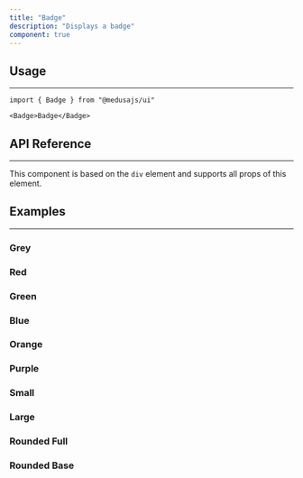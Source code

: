 ```yaml
---
title: "Badge"
description: "Displays a badge"
component: true
---
```


<ComponentExample name="badge-demo" />

## Usage

---

```tsx
import { Badge } from "@medusajs/ui"
```

```tsx
<Badge>Badge</Badge>
```

## API Reference

---

This component is based on the `div` element and supports all props of this element.

<ComponentProps component="badge" />

## Examples

---

### Grey

<ComponentExample name="badge-grey" />

### Red

<ComponentExample name="badge-red" />

### Green

<ComponentExample name="badge-green" />

### Blue

<ComponentExample name="badge-blue" />

### Orange

<ComponentExample name="badge-orange" />

### Purple

<ComponentExample name="badge-purple" />

### Small

<ComponentExample name="badge-small" />

### Large

<ComponentExample name="badge-large" />

### Rounded Full

<ComponentExample name="badge-rounded-full" />

### Rounded Base

<ComponentExample name="badge-rounded-base" />